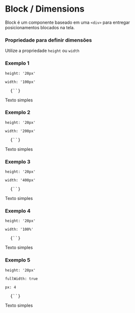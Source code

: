 

<Meta title="Block / Dimensions" />

# Block / Dimensions

<Space size={3} />

Block é um componente baseado em uma `<div>` para entregar posicionamentos blocados na tela.

<Space size={6} />

### Propriedade para definir dimensões

<Space size={3} />

Utilize a propriedade `height` ou `width`

<Space size={6} />

### Exemplo 1

`height: '20px'`

`width: '100px'`

<pre>
  <CodeBlock>{`<Block width='100px'></Block>`}</CodeBlock>
</pre>

<Space size={3} />

<ThemeProvider theme={theme}>
  <Block 
    bgColor='primary2'
    fontColor='white'
    width='100px'
    height='20px'>
    Texto simples
  </Block>
</ThemeProvider>

<Space size={6} />

### Exemplo 2

`height: '20px'`

`width: '200px'`

<pre>
  <CodeBlock>{`<Block width='200px'></Block>`}</CodeBlock>
</pre>

<Space size={3} />

<ThemeProvider theme={theme}>
  <Block 
    bgColor='primary2'
    fontColor='white'
    width='200px'
    height='20px'>
    Texto simples
  </Block>
</ThemeProvider>

<Space size={6} />

### Exemplo 3

`height: '20px'`

`width: '400px'`

<pre>
  <CodeBlock>{`<Block width='400px'></Block>`}</CodeBlock>
</pre>

<Space size={3} />

<ThemeProvider theme={theme}>
  <Block 
    bgColor='primary2'
    fontColor='white'
    width='400px'
    height='20px'>
    Texto simples
  </Block>
</ThemeProvider>

<Space size={6} />

### Exemplo 4

`height: '20px'`

`width: '100%'`

<pre>
  <CodeBlock>{`<Block width='100%'></Block>`}</CodeBlock>
</pre>

<Space size={3} />

<ThemeProvider theme={theme}>
  <Block 
    bgColor='primary2'
    fontColor='white'
    width='100%'
    height='20px'>
    Texto simples
  </Block>
</ThemeProvider>

<Space size={6} />

### Exemplo 5

`height: '20px'`

`fullWidth: true`

`px: 4`

<pre>
  <CodeBlock>{`<Block fullWidth px={4}></Block>`}</CodeBlock>
</pre>

<Space size={3} />

<ThemeProvider theme={theme}>
  <Block 
    bgColor='primary2'
    fontColor='white'
    height='20px'
    fullWidth
    px={4}>
    Texto simples
  </Block>
</ThemeProvider>

<Space size={6} />
